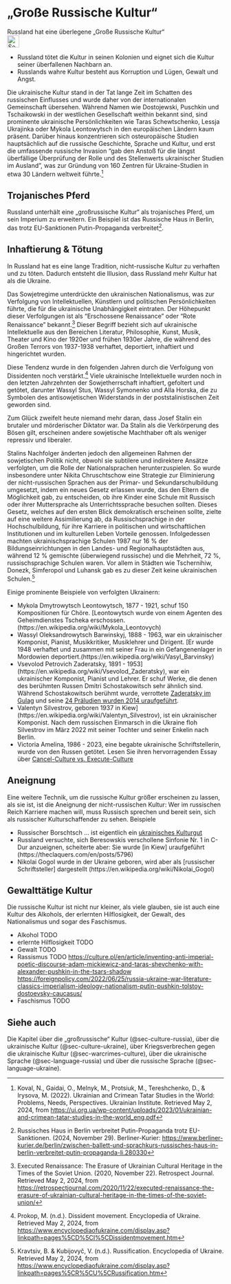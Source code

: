 # „Große Russische Kultur“ {#sec-culture-russia}

::: {.callout-caution title=„Myth“}
Russland hat eine überlegene „Große Russische Kultur“
[<br>![Search for topic in EUvsDisinfo](../all_common_img/EUvsDisinfo_400x240.jpg){height=2em}](https://euvsdisinfo.eu/disinformation-cases/?text=(Russia%7Crussian)%20Culture%20&sort=relevance)
:::

::: {.callout-tip title=„Truth“}
- Russland tötet die Kultur in seinen Kolonien und eignet sich die Kultur seiner überfallenen Nachbarn an.
- Russlands wahre Kultur besteht aus Korruption und Lügen, Gewalt und Angst. 
:::

Die ukrainische Kultur stand in der Tat lange Zeit im Schatten des russischen Einflusses und wurde daher von der internationalen Gemeinschaft übersehen. Während Namen wie Dostojewski, Puschkin und Tschaikowski in der westlichen Gesellschaft weithin bekannt sind, sind prominente ukrainische Persönlichkeiten wie Taras Schewtschenko, Lessja Ukrajinka oder Mykola Leontowytsch in den europäischen Ländern kaum präsent. Darüber hinaus konzentrieren sich osteuropäische Studien hauptsächlich auf die russische Geschichte, Sprache und Kultur, und erst die umfassende russische Invasion "gab den Anstoß für die längst überfällige Überprüfung der Rolle und des Stellenwerts ukrainischer Studien im Ausland", was zur Gründung von 160 Zentren für Ukraine-Studien in etwa 30 Ländern weltweit führte.[^culture-russia.de-2]

## Trojanisches Pferd

Russland unterhält eine „großrussische Kultur“ als trojanisches Pferd, um sein Imperium zu erweitern. Ein Beispiel ist das Russische Haus in Berlin, das trotz EU-Sanktionen Putin-Propaganda verbreitet[^culture-russia.de-1]. 


## Inhaftierung & Tötung 

In Russland hat es eine lange Tradition, nicht-russische Kultur zu verhaften und zu töten. Dadurch entsteht die Illusion, dass Russland mehr Kultur hat als die Ukraine. 

Das Sowjetregime unterdrückte den ukrainischen Nationalismus, was zur Verfolgung von Intellektuellen, Künstlern und politischen Persönlichkeiten führte, die für die ukrainische Unabhängigkeit eintraten. Der Höhepunkt dieser Verfolgungen ist als “Erschossene Renaissance” oder “Rote Renaissance” bekannt.[^culture-russia.de-3] Dieser Begriff bezieht sich auf ukrainische Intellektuelle aus den Bereichen Literatur, Philosophie, Kunst, Musik, Theater und Kino der 1920er und frühen 1930er Jahre, die während des Großen Terrors von 1937-1938 verhaftet, deportiert, inhaftiert und hingerichtet wurden.

Diese Tendenz wurde in den folgenden Jahren durch die Verfolgung von Dissidenten noch verstärkt.[^culture-russia.de-4] Viele ukrainische Intellektuelle wurden noch in den letzten Jahrzehnten der Sowjetherrschaft inhaftiert, gefoltert und getötet, darunter Wassyl Stus, Wassyl Symonenko und Alla Horska, die zu Symbolen des antisowjetischen Widerstands in der poststalinistischen Zeit geworden sind.

Zum Glück zweifelt heute niemand mehr daran, dass Josef Stalin ein brutaler und mörderischer Diktator war. Da Stalin als die Verkörperung des Bösen gilt, erscheinen andere sowjetische Machthaber oft als weniger repressiv und liberaler.

Stalins Nachfolger änderten jedoch den allgemeinen Rahmen der sowjetischen Politik nicht, obwohl sie subtilere und indirektere Ansätze verfolgten, um die Rolle der Nationalsprachen herunterzuspielen. So wurde insbesondere unter Nikita Chruschtschow eine Strategie zur Eliminierung der nicht-russischen Sprachen aus der Primar- und Sekundarschulbildung umgesetzt, indem ein neues Gesetz erlassen wurde, das den Eltern die Möglichkeit gab, zu entscheiden, ob ihre Kinder eine Schule mit Russisch oder ihrer Muttersprache als Unterrichtssprache besuchen sollten. Dieses Gesetz, welches auf den ersten Blick demokratisch erscheinen sollte, zielte auf eine weitere Assimilierung ab, da Russischsprachige in der Hochschulbildung, für ihre Karriere in politischen und wirtschaftlichen Institutionen und im kulturellen Leben Vorteile genossen. Infolgedessen machten ukrainischsprachige Schulen 1987 nur 16 % der Bildungseinrichtungen in den Landes- und Regionalhauptstädten aus, während 12 % gemischte (überwiegend russische) und die Mehrheit, 72 %, russischsprachige Schulen waren. Vor allem in Städten wie Tschernihiw, Donezk, Simferopol und Luhansk gab es zu dieser Zeit keine ukrainischen Schulen.[^culture-russia.de-5]

Einige prominente Beispiele von verfolgten Ukrainern:

- Mykola Dmytrowytsch Leontowytsch, 1877 - 1921, schuf 150 Kompositionen für Chöre. [Leontowytsch wurde von einem Agenten des Geheimdienstes Tscheka erschossen.(https://en.wikipedia.org/wiki/Mykola_Leontovych)
- Wassyl Oleksandrowytsch Barwinskyj, 1888 - 1963, war ein ukrainischer Komponist, Pianist, Musikkritiker, Musiklehrer und Dirigent. [Er wurde 1948 verhaftet und zusammen mit seiner Frau in ein Gefangenenlager in Mordowien deportiert.(https://en.wikipedia.org/wiki/Vasyl_Barvinsky) 
- Vsevolod Petrovich Zaderatsky, 1891 - 1953](https://en.wikipedia.org/wiki/Vsevolod_Zaderatsky), war ein ukrainischer Komponist, Pianist und Lehrer. Er schuf Werke, die denen des berühmten Russen Dmitri Schostakowitsch sehr ähnlich sind. Während Schostakowitsch berühmt wurde, verrottete [Zaderatsky im Gulag](https://www.deutschlandfunkkultur.de/komponist-vsevolod-zaderatsky-100.html) und seine [24 Präludien wurden 2014 uraufgeführt](https://www.deutschlandfunk.de/der-russische-komponist-vsevolod-zaderatsky-musik-als-100.html).
- Valentyn Silvestrov, geboren 1937 in Kiew](https://en.wikipedia.org/wiki/Valentyn_Silvestrov), ist ein ukrainischer Komponist. Nach dem russischen Einmarsch in die Ukraine floh Silvestrov im März 2022 mit seiner Tochter und seiner Enkelin nach Berlin.
- Victoria Amelina, 1986 - 2023, eine begabte ukrainische Schriftstellerin, wurde von den Russen getötet. Lesen Sie ihren hervorragenden Essay über [Cancel-Culture vs. Execute-Culture](https://www.zeitzug.com/autoren/amelina-victoria/cancel-culture-vs-execute-culture.html)


## Aneignung

Eine weitere Technik, um die russische Kultur größer erscheinen zu lassen, als sie ist, ist die Aneignung der nicht-russischen Kultur: Wer im russischen Reich Karriere machen will, muss Russisch sprechen und bereit sein, sich als russischer Kulturschaffender zu sehen. Beispiele

- Russischer Borschtsch ... ist eigentlich ein [ukrainisches Kulturgut](https://ich.unesco.org/en/USL/culture-of-ukrainian-borscht-cooking-01852)
- Russland versuchte, sich Beresowskis verschollene Sinfonie Nr. 1 in C-Dur anzueignen, scheiterte aber: Sie wurde [in Kiew] uraufgeführt (https://theclaquers.com/en/posts/5796)
- Nikolai Gogol wurde in der Ukraine geboren, wird aber als [russischer Schriftsteller] dargestellt (https://en.wikipedia.org/wiki/Nikolai_Gogol)


## Gewalttätige Kultur

Die russische Kultur ist nicht nur kleiner, als viele glauben, sie ist auch eine Kultur des Alkohols, der erlernten Hilflosigkeit, der Gewalt, des Nationalismus und sogar des Faschismus.

- Alkohol TODO  
- erlernte Hilflosigkeit TODO
- Gewalt TODO
- Rassismus TODO 
[https://culture.pl/en/article/inventing-anti-imperial-poetic-discourse-adam-mickiewicz-and-taras-shevchenko-with-alexander-pushkin-in-the-tsars-shadow](https://culture.pl/en/article/inventing-anti-imperial-poetic-discourse-adam-mickiewicz-and-taras-shevchenko-with-alexander-pushkin-in-the-tsars-shadow)
[https://foreignpolicy.com/2022/06/25/russia-ukraine-war-literature-classics-imperialism-ideology-nationalism-putin-pushkin-tolstoy-dostoevsky-caucasus/](https://foreignpolicy.com/2022/06/25/russia-ukraine-war-literature-classics-imperialism-ideology-nationalism-putin-pushkin-tolstoy-dostoevsky-caucasus/)
- Faschismus TODO 


## Siehe auch

Die Kapitel über die „großrussische“ Kultur (@sec-culture-russia), über die ukrainische Kultur (@sec-culture-ukraine), über Kriegsverbrechen gegen die ukrainische Kultur (@sec-warcrimes-culture), über die ukrainische Sprache (@sec-language-russia) und über die russische Sprache (@sec-language-ukraine).


[^culture-russia.de-2]:  Koval, N., Gaidai, O., Melnyk, M., Protsiuk, M., Tereshchenko, D., & Irysova, M. (2022). Ukrainian and Crimean Tatar Studies in the World: Problems, Needs, Perspectives. Ukrainian Institute. Retrieved May 2, 2024, from [https://ui.org.ua/wp-content/uploads/2023/01/ukrainian-and-crimean-tatar-studies-in-the-world\_eng.pdf](https://ui.org.ua/wp-content/uploads/2023/01/ukrainian-and-crimean-tatar-studies-in-the-world_eng.pdf) 

[^culture-russia.de-3]:  Executed Renaissance: The Erasure of Ukrainian Cultural Heritage in the Times of the Soviet Union. (2020, November 22). Retrospect Journal. Retrieved May 2, 2024, from [https://retrospectjournal.com/2020/11/22/executed-renaissance-the-erasure-of-ukrainian-cultural-heritage-in-the-times-of-the-soviet-union/](https://retrospectjournal.com/2020/11/22/executed-renaissance-the-erasure-of-ukrainian-cultural-heritage-in-the-times-of-the-soviet-union/)

[^culture-russia.de-4]:  Prokop, M. (n.d.). Dissident movement. Encyclopedia of Ukraine. Retrieved May 2, 2024, from [https://www.encyclopediaofukraine.com/display.asp?linkpath=pages%5CD%5CI%5CDissidentmovement.htm](https://www.encyclopediaofukraine.com/display.asp?linkpath=pages%5CD%5CI%5CDissidentmovement.htm) 

[^culture-russia.de-5]:  Kravtsiv, B. & Kubijovyč, V. (n.d.). Russification. Encyclopedia of Ukraine. Retrieved May 2, 2024, from [https://www.encyclopediaofukraine.com/display.asp?linkpath=pages%5CR%5CU%5CRussification.htm](https://www.encyclopediaofukraine.com/display.asp?linkpath=pages%5CR%5CU%5CRussification.htm) 


[^culture-russia.de-1]: Russisches Haus in Berlin verbreitet Putin-Propaganda trotz EU-Sanktionen. (2024, November 29). Berliner-Kurier: [https://www.berliner-kurier.de/berlin/zwischen-ballett-und-sprachkurs-russisches-haus-in-berlin-verbreitet-putin-propaganda-li.280330](https://www.berliner-kurier.de/berlin/zwischen-ballett-und-sprachkurs-russisches-haus-in-berlin-verbreitet-putin-propaganda-li.280330)
